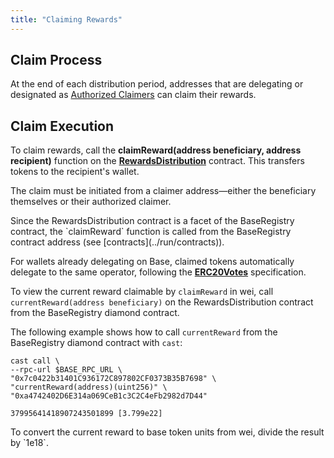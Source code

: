 ```yaml
---
title: "Claiming Rewards"
---
```


## Claim Process

At the end of each distribution period, addresses that are delegating or designated as [Authorized Claimers](./delegation) can claim their rewards.

## Claim Execution

To claim rewards, call the **claimReward(address beneficiary, address recipient)** function on the [**RewardsDistribution**](https://github.com/towns-protocol/towns/blob/main/contracts/src/base/registry/facets/distribution/v2/RewardsDistribution.sol) contract. This transfers tokens to the recipient's wallet.

The claim must be initiated from a claimer address—either the beneficiary themselves or their authorized claimer.

<Note>
  Since the RewardsDistribution contract is a facet of the BaseRegistry contract, the `claimReward` function is called from the BaseRegistry contract address (see [contracts](../run/contracts)).
</Note>

For wallets already delegating on Base, claimed tokens automatically delegate to the same operator, following the [**ERC20Votes**](https://docs.openzeppelin.com/contracts/4.x/api/token/erc20#ERC20Votes) specification.

To view the current reward claimable by `claimReward` in wei, call `currentReward(address beneficiary)` on the RewardsDistribution contract from the BaseRegistry diamond contract.

The following example shows how to call `currentReward` from the BaseRegistry diamond contract with `cast`:

```
cast call \
--rpc-url $BASE_RPC_URL \
"0x7c0422b31401C936172C897802CF0373B35B7698" \
"currentReward(address)(uint256)" \
"0xa4742402D6E314a069CeB1c3C2C4eFb2982d7D44"

37995641418907243501899 [3.799e22]
```

<Note>
  To convert the current reward to base token units from wei, divide the result by `1e18`.
</Note>